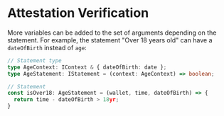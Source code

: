 # Attestation Verification

More variables can be added to the set of arguments depending on the statement. For example, the statement "Over 18 years old" can have a `dateOfBirth` instead of `age`:
```ts
// Statement type
type AgeContext: IContext & { dateOfBirth: date };
type AgeStatement: IStatement = (context: AgeContext) => boolean;

// Statement
const isOver18: AgeStatement = (wallet, time, dateOfBirth) => {
  return time - dateOfBirth > 18yr;
}
```
